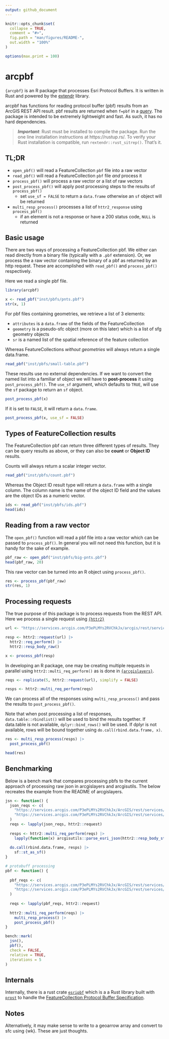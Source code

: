 ```yaml
---
output: github_document
---
```


<!-- README.md is generated from README.Rmd. Please edit that file -->

```r
knitr::opts_chunk$set(
  collapse = TRUE,
  comment = "#>",
  fig.path = "man/figures/README-",
  out.width = "100%"
)

options(max.print = 100)
```

# arcpbf

`{arcpbf}` is an R package that processes Esri Protocol Buffers. It is written
in Rust and powered by the [extendr](https://github.com/extendr/extendr) library.

arcpbf has functions for reading protocol buffer (pbf) results from an ArcGIS 
REST API result. pbf results are returned when `f=pbf` in a [query](https://developers.arcgis.com/rest/services-reference/enterprise/query-feature-service-layer-.htm). 
The package is intended to be extremely lightweight and fast. As such, it has no 
hard dependencies. 

> ***Important***: Rust must be installed to compile the package. Run the one line 
installation instructions at https://rustup.rs/. To verify your Rust installation
is compatible, run `rextendr::rust_sitrep()`. That's it. 

## TL;DR 

- `open_pbf()` will read a FeatureCollection `pbf` file into a raw vector
- `read_pbf()` will read a FeatureCollection `pbf` file _and_ process it
- `process_pbf()` will process a raw vector or a list of raw vectors
- `post_process_pbf()` will apply post processing steps to the results of `process_pbf()`
  - set `use_sf = FALSE` to return a `data.frame` otherwise an `sf` object will be returned
- `multi_resp_process()` processes a list of `httr2_response` using `process_pbf()`
  - if an element is not a response or have a 200 status code, `NULL` is returned

## Basic usage 

There are two ways of processing a FeatureCollection pbf. We either can read
directly from a binary file (typically with a `.pbf` extension). Or, we process
the a raw vector containing the binary of a pbf as returned by an http request. 
These are accomplished with `read_pbf()` and `process_pbf()` respectively. 

Here we read a single pbf file. 

```r
library(arcpbf)

x <- read_pbf("inst/pbfs/pnts.pbf")
str(x, 1)
```

For pbf files containing geometries, we retrieve a list of 3 elements:

- `attributes` is a `data.frame` of the fields of the FeatureCollection
- `geometry` is a pseudo-sfc object (more on this later) which is a list of sfg geometry objects
- `sr` is a named list of the spatial reference of the feature collection

Whereas FeatureCollections _without geometries_ will always return a single data.frame.

```r
read_pbf("inst/pbfs/small-table.pbf")
```

These results use no external dependencies. If we want to convert the named list
into a familiar sf object we will have to **post-process** it using 
`post_process_pbf()`. The `use_sf` argument, which defaults to `TRUE`, will use 
the `sf` package to return an `sf` object. 

```r
post_process_pbf(x)
```

If it is set to `FALSE`, it will return a `data.frame`.

```r
post_process_pbf(x, use_sf = FALSE)
```
## Types of FeatureCollection results

The FeatureCollection pbf can return three different types of results. They can
be query results as above, or they can also be **count** or **Object ID** 
results. 

Counts will always return a scalar integer vector. 

```r
read_pbf("inst/pbfs/count.pbf")
```

Whereas the Object ID result type will return a `data.frame` with a single column.
The column name is the name of the object ID field and the values are the 
object IDs as a numeric vector. 

```r
ids <- read_pbf("inst/pbfs/ids.pbf")
head(ids)
```

## Reading from a raw vector

The `open_pbf()` function will read a pbf file into a raw vector which can be 
passed to `process_pbf()`. In general you will not need this function, but it 
is handy for the sake of example. 

```r
pbf_raw <- open_pbf("inst/pbfs/big-pnts.pbf")
head(pbf_raw, 20)
```

This raw vector can be turned into an R object using `process_pbf()`.

```r
res <- process_pbf(pbf_raw)
str(res, 1)
```

## Processing requests 

The true purpose of this package is to process requests from the REST API. Here
we process a single request using [`{httr2}`](https://httr2.r-lib.org/)

```r
url <- "https://services.arcgis.com/P3ePLMYs2RVChkJx/arcgis/rest/services/ACS_Population_by_Race_and_Hispanic_Origin_Boundaries/FeatureServer/2/query?where=1=1&outFields=*&f=pbf&token="

resp <- httr2::request(url) |> 
  httr2::req_perform() |> 
  httr2::resp_body_raw()

x <- process_pbf(resp)
```

In developing an R package, one may be creating multiple requests in parallel using `httr2::multi_req_perform()` as is done in [`{arcgislayers}`](https://github.com/R-ArcGIS/arcgislayers).

```r
reqs <- replicate(5, httr2::request(url), simplify = FALSE)

resps <- httr2::multi_req_perform(reqs)
```

We can process all of the responses using `multi_resp_process()` and pass the results to `post_process_pbf()`.

Note that when post processing a list of responses, `data.table::rbindlist()` will be used to bind
the results together. If data.table is not available, `dplyr::bind_rows()` will be used. If dplyr
is not available, rows will be bound together using `do.call(rbind.data.frame, x)`. 

```r
res <- multi_resp_process(resps) |> 
  post_process_pbf()

head(res)
```

## Benchmarking

Below is a bench mark that compares processing pbfs to the current approach of processing 
raw json in arcgislayers and arcgisutils. The below recreates the example from the README of
arcgislayers. 

```r
jsn <- function() {
  json_reqs <- c(
    "https://services.arcgis.com/P3ePLMYs2RVChkJx/ArcGIS/rest/services/USA_Counties_Generalized_Boundaries/FeatureServer/0/query?outFields=%2A&where=1%3D1&outSR=%7B%22wkid%22%3A4326%7D&returnGeometry=TRUE&token=&f=json&resultOffset=0",
    "https://services.arcgis.com/P3ePLMYs2RVChkJx/ArcGIS/rest/services/USA_Counties_Generalized_Boundaries/FeatureServer/0/query?outFields=%2A&where=1%3D1&outSR=%7B%22wkid%22%3A4326%7D&returnGeometry=TRUE&token=&f=json&resultOffset=2001"
  )
  reqs <- lapply(json_reqs, httr2::request) 
  
  resps <- httr2::multi_req_perform(reqs) |> 
    lapply(function(x) arcgisutils::parse_esri_json(httr2::resp_body_string(x))) 
  
  do.call(rbind.data.frame, resps) |> 
    sf::st_as_sf()
}

# protobuff processing 
pbf <- function() {
  
  pbf_reqs <- c(
    "https://services.arcgis.com/P3ePLMYs2RVChkJx/ArcGIS/rest/services/USA_Counties_Generalized_Boundaries/FeatureServer/0/query?outFields=%2A&where=1%3D1&outSR=%7B%22wkid%22%3A4326%7D&returnGeometry=TRUE&token=&f=pbf&resultOffset=0",
    "https://services.arcgis.com/P3ePLMYs2RVChkJx/ArcGIS/rest/services/USA_Counties_Generalized_Boundaries/FeatureServer/0/query?outFields=%2A&where=1%3D1&outSR=%7B%22wkid%22%3A4326%7D&returnGeometry=TRUE&token=&f=pbf&resultOffset=2001"
  )
  
  reqs <- lapply(pbf_reqs, httr2::request)
  
  httr2::multi_req_perform(reqs) |> 
    multi_resp_process() |> 
    post_process_pbf()
}

bench::mark(
  jsn(),
  pbf(),
  check = FALSE,
  relative = TRUE,
  iterations = 5
)
```


## Internals 

Internally, there is a rust crate [`esripbf`](./src/rust/esripbf) which is a
a Rust library built with [`prost`](https://github.com/tokio-rs/prost) to handle the [FeatureCollection Protocol Buffer Specification](https://github.com/Esri/arcgis-pbf/tree/main/proto/FeatureCollection).


## Notes

Alternatively, it may make sense to write to a geoarrow array and convert to sfc 
using {wk}. These are just thoughts. 
